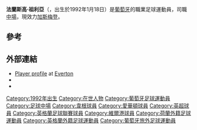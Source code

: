 {{Infobox football biography
| name                 = 法蘭斯高·祖利亞
| image                =
| caption              =
| fullname             = Francisco Santos da Silva Júnior<ref name="Barclays Premier League Squad Numbers 2013/14">{{Cite news
| title = Barclays Premier League Squad Numbers 2013/14
| url = http://www.premierleague.com/en-gb/news/news/2013-14/aug/premier-league-squad-numbers-seasons-2013-14.html
| publisher = Premier League
| date = 16 August 2013
| accessdate = 17 August 2013
| archive-date = 2013-08-21
| archive-url = https://web.archive.org/web/20130821225359/http://www.premierleague.com/en-gb/news/news/2013-14/aug/premier-league-squad-numbers-seasons-2013-14.html
| dead-url = no
}}</ref>
| birth_date           = {{Birth date and age|1992|01|18|df=y}}
| birth_place          = 幾內亞比紹[[比紹|比紹]]
| height               = {{height|m=1.71}}
| position             = [[中場|中場]]
| currentclub          = [[加斯梅登體育會|加斯梅登]] 
| clubnumber           = 
| youthyears1          = 2006     | youthclubs1 = [[Sport_Bissau_e_Benfica|Benfica de Bissau]]
| youthyears2          = 2007–2012| youthclubs2 = [[里斯本與賓菲加體育會|賓菲加]]
| years1               = 2012–2016    | clubs1 = [[愛華頓足球會|愛華頓]]                          | caps1 =  0| goals1 = 0
| years2               = 2013–2014| clubs2 = → [[維迪斯|維迪斯]] (租借)                              | caps2 =  2| goals2 = 0
| years3               = 2014     | clubs3 = → [[史卓加斯特體育會|史卓加斯特]] (租借)| caps3 = 12| goals3 = 1
| years4               = 2015     | clubs4 = → [[維爾港足球會|維爾港]] (租借)             | caps4 =  1| goals4 = 0
| years5               = 2015–2016    | clubs5 = → [[韋根體育足球會|韋根]] (租借)   | caps5 =  0| goals5 = 0
| years6               = 2016–2018 | clubs6 = [[史卓加斯特體育會|史卓加斯特]]          | caps6 = 67 | goals6 = 2
| years7               = 2019      | clubs7 = [[雲德斯素聯足球會|雲德斯素]]                                  | caps7 = 10 | goals7 = 0
| years8               = 2019–2020 | clubs8 = [[海法工人足球俱乐部|海法工人]]                 | caps8 = 23 | goals8 = 0
| years9               = 2020–     | clubs9 = [[加斯梅登體育會|加斯梅登]]           | caps9 = 0  | goals9 = 0
| nationalyears1       = 2011| nationalteam1 = [[葡萄牙19歲以下國家足球隊|葡萄牙U19]]| nationalcaps1 = 3| nationalgoals1 = 0
| nationalyears2       = 2012| nationalteam2 = [[葡萄牙21歲以下國家足球隊|葡萄牙U21]]| nationalcaps2 = 2| nationalgoals2 = 1
| club-update          = 00:00, 29 March 2015 (UTC)
}}
'''法蘭斯高·祖利亞'''（{{lang-pt|'''Francisco Santos da Silva Júnior'''}}，出生於1992年1月18日）是[[葡萄牙|葡萄牙]]的職業足球運動員，司職[[中場|中場]]，現效力[[加斯梅登體育會|加斯梅登]]。

==參考==
{{Reflist}}

== 外部連結 ==
*[http://www.evertonfc.com/player-profile/francisco-junior Player profile] {{Wayback|url=http://www.evertonfc.com/player-profile/francisco-junior |date=20180923012638 }} at [[Everton_F.C.|Everton]]
*{{Soccerbase|65893|Francisco Júnior}}
*{{Soccerway|francisco-santos-da-silva-junior/230087}}

{{DEFAULTSORT:Junior, Francisco}}
[[Category:1992年出生|Category:1992年出生]]
[[Category:在世人物|Category:在世人物]]
[[Category:葡萄牙足球運動員|Category:葡萄牙足球運動員]]
[[Category:足球中場|Category:足球中場]]
[[Category:韋根球員|Category:韋根球員]]
[[Category:愛華頓球員|Category:愛華頓球員]]
[[Category:英超球員|Category:英超球員]]
[[Category:英格蘭足球聯賽球員|Category:英格蘭足球聯賽球員]]
[[Category:維爾港球員|Category:維爾港球員]]
[[Category:荷蘭外籍足球運動員|Category:荷蘭外籍足球運動員]]
[[Category:英格蘭外籍足球運動員|Category:英格蘭外籍足球運動員]]
[[Category:葡萄牙旅外足球運動員|Category:葡萄牙旅外足球運動員]]